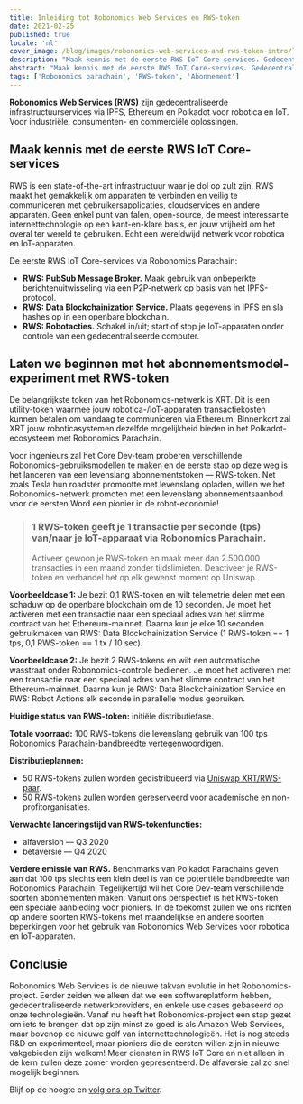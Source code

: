 ```yaml
---
title: Inleiding tot Robonomics Web Services en RWS-token
date: 2021-02-25
published: true
locale: 'nl'
cover_image: /blog/images/robonomics-web-services-and-rws-token-intro/logo.jpeg
description: "Maak kennis met de eerste RWS IoT Core-services. Gedecentraliseerde infrastructuurservices via IPFS, Ethereum en Polkadot voor robotica en IoT. Voor industriële, consumenten- en commerciële oplossingen"
abstract: "Maak kennis met de eerste RWS IoT Core-services. Gedecentraliseerde infrastructuurservices via IPFS, Ethereum en Polkadot voor robotica en IoT. Voor industriële, consumenten- en commerciële oplossingen"
tags: ['Robonomics parachain', 'RWS-token', 'Abonnement']
---
```


**Robonomics Web Services (RWS)** zijn gedecentraliseerde infrastructuurservices via IPFS, Ethereum en Polkadot voor robotica en IoT. Voor industriële, consumenten- en commerciële oplossingen.

## Maak kennis met de eerste RWS IoT Core-services
RWS is een state-of-the-art infrastructuur waar je dol op zult zijn. RWS maakt het gemakkelijk om apparaten te verbinden en veilig te communiceren met gebruikersapplicaties, cloudservices en andere apparaten. Geen enkel punt van falen, open-source, de meest interessante internettechnologie op een kant-en-klare basis, en jouw vrijheid om het overal ter wereld te gebruiken. Echt een wereldwijd netwerk voor robotica en IoT-apparaten.

De eerste RWS IoT Core-services via Robonomics Parachain:

* **RWS: PubSub Message Broker.** Maak gebruik van onbeperkte berichtenuitwisseling via een P2P-netwerk op basis van het IPFS-protocol.
* **RWS: Data Blockchainization Service.** Plaats gegevens in IPFS en sla hashes op in een openbare blockchain.
* **RWS: Robotacties.** Schakel in/uit; start of stop je IoT-apparaten onder controle van een gedecentraliseerde computer.

## Laten we beginnen met het abonnementsmodel-experiment met RWS-token
De belangrijkste token van het Robonomics-netwerk is XRT. Dit is een utility-token waarmee jouw robotica-/IoT-apparaten transactiekosten kunnen betalen om vandaag te communiceren via Ethereum. Binnenkort zal XRT jouw roboticasystemen dezelfde mogelijkheid bieden in het Polkadot-ecosysteem met Robonomics Parachain.

Voor ingenieurs zal het Core Dev-team proberen verschillende Robonomics-gebruiksmodellen te maken en de eerste stap op deze weg is het lanceren van een levenslang abonnementstoken — RWS-token. Net zoals Tesla hun roadster promootte met levenslang opladen, willen we het Robonomics-netwerk promoten met een levenslang abonnementsaanbod voor de eersten.Word een pionier in de robot-economie!

> ### 1 RWS-token geeft je 1 transactie per seconde (tps) van/naar je IoT-apparaat via Robonomics Parachain.
>
> Activeer gewoon je RWS-token en maak meer dan 2.500.000 transacties in een maand zonder tijdslimieten. Deactiveer je RWS-token en verhandel het op elk gewenst moment op Uniswap.

**Voorbeeldcase 1:** Je bezit 0,1 RWS-token en wilt telemetrie delen met een schaduw op de openbare blockchain om de 10 seconden. Je moet het activeren met een transactie naar een speciaal adres van het slimme contract van het Ethereum-mainnet. Daarna kun je elke 10 seconden gebruikmaken van RWS: Data Blockchainization Service (1 RWS-token == 1 tps, 0,1 RWS-token == 1 tx / 10 sec).

**Voorbeeldcase 2:** Je bezit 2 RWS-tokens en wilt een automatische wasstraat onder Robonomics-controle bedienen. Je moet het activeren met een transactie naar een speciaal adres van het slimme contract van het Ethereum-mainnet. Daarna kun je RWS: Data Blockchainization Service en RWS: Robot Actions elk seconde in parallelle modus gebruiken.

**Huidige status van RWS-token:** initiële distributiefase.

**Totale voorraad:** 100 RWS-tokens die levenslang gebruik van 100 tps Robonomics Parachain-bandbreedte vertegenwoordigen.

**Distributieplannen:**
* 50 RWS-tokens zullen worden gedistribueerd via [Uniswap XRT/RWS-paar](https://uniswap.info/pair/0x42018a2ff89b6d662b5f746277bd02f0d85f485a).
* 50 RWS-tokens zullen worden gereserveerd voor academische en non-profitorganisaties.

**Verwachte lanceringstijd van RWS-tokenfuncties:**
* alfaversion — Q3 2020
* betaversie — Q4 2020

**Verdere emissie van RWS.** Benchmarks van Polkadot Parachains geven aan dat 100 tps slechts een klein deel is van de potentiële bandbreedte van Robonomics Parachain. Tegelijkertijd wil het Core Dev-team verschillende soorten abonnementen maken. Vanuit ons perspectief is het RWS-token een speciale aanbieding voor pioniers. In de toekomst zullen we ons richten op andere soorten RWS-tokens met maandelijkse en andere soorten beperkingen voor het gebruik van Robonomics Web Services voor robotica en IoT-apparaten.

## Conclusie
Robonomics Web Services is de nieuwe takvan evolutie in het Robonomics-project. Eerder zeiden we alleen dat we een softwareplatform hebben, gedecentraliseerde netwerkproviders, en enkele use cases gebaseerd op onze technologieën. Vanaf nu heeft het Robonomics-project een stap gezet om iets te brengen dat op zijn minst zo goed is als Amazon Web Services, maar bovenop de nieuwe golf van internettechnologieën. Het is nog steeds R&D en experimenteel, maar pioniers die de eersten willen zijn in nieuwe vakgebieden zijn welkom! Meer diensten in RWS IoT Core en niet alleen in de kern zullen deze zomer worden gepresenteerd. De alfaversie zal zo snel mogelijk beginnen.

Blijf op de hoogte en [volg ons op Twitter](https://twitter.com/AIRA_Robonomics).